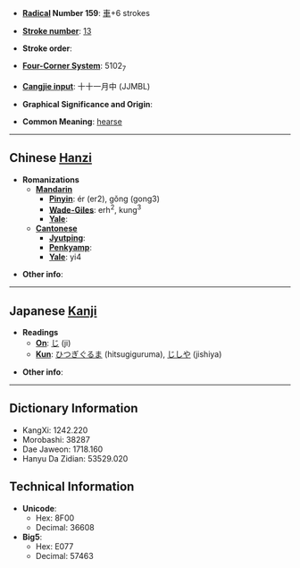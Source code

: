 * '''[[Wiktionary:Chinese radical index| Radical]] Number 159''': [[Wiktionary:Chinese radical index 車|車]]+6 strokes

* '''[[Wiktionary:Chinese total strokes index|Stroke number]]''': [[Wiktionary:Chinese total strokes index 13|13]]

* '''Stroke order''': 

* '''[[Wiktionary:Chinese four corner index|Four-Corner System]]''': 5102<sub>7</sub>

* '''[[Wiktionary:Chinese Cangjie index|Cangjie input]]''': 十十一月中 (JJMBL)

* '''Graphical Significance and Origin''': 

* '''Common Meaning''': [[hearse]]

----

== Chinese [[Hanzi]] ==

* '''Romanizations'''
** '''[[Mandarin]]'''
*** '''[[Pinyin]]''': ér (er2), gǒng (gong3)
*** '''[[Wade-Giles]]''': erh<sup>2</sup>, kung<sup>3</sup>
*** '''[[Yale]]''': 
** '''[[Cantonese]]'''
*** '''[[Jyutping]]''':
*** '''[[Penkyamp]]''': 
*** '''[[Yale]]''': yi4

* '''Other info''': 

----

== Japanese [[Kanji]] ==

* '''Readings'''
** '''[[On]]''': [[じ]] (ji)
** '''[[Kun]]''': [[ひつぎぐるま]] (hitsugiguruma), [[じしや]] (jishiya)

* '''Other info''':  

----

== Dictionary Information ==

* KangXi: 1242.220
* Morobashi: 38287
* Dae Jaweon: 1718.160
* Hanyu Da Zidian: 53529.020

== Technical Information ==

* '''Unicode''':
** Hex: 8F00
** Decimal: 36608
* '''Big5''':
** Hex: E077
** Decimal: 57463